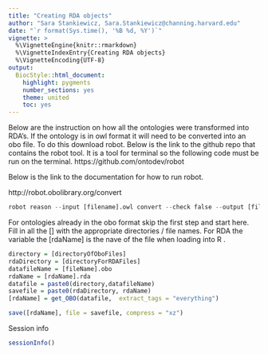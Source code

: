 ```yaml
---
title: "Creating RDA objects"
author: "Sara Stankiewicz, Sara.Stankiewicz@channing.harvard.edu"
date: "`r format(Sys.time(), '%B %d, %Y')`"
vignette: >
  %\VignetteEngine{knitr::rmarkdown}
  %\VignetteIndexEntry{Creating RDA objects}
  %\VignetteEncoding{UTF-8}
output:
  BiocStyle::html_document:
    highlight: pygments
    number_sections: yes
    theme: united
    toc: yes
---
```



Below are the instruction on how all the ontologies were transformed into RDA's. If the ontology is in owl format it will need to be converted into an obo file. To do this download robot. Below is the link to the github repo that contains the robot tool. It is a tool for terminal so the following code must be run on the terminal. 
https://github.com/ontodev/robot

Below is the link to the documentation for how to run robot.

http://robot.obolibrary.org/convert

```r
robot reason --input [filename].owl convert --check false --output [filename].obo
```


For ontologies already in the obo format skip the first step and start here. Fill in all the [] with the appropriate directories / file names. For RDA the variable the [rdaName] is the nave of the file when loading into R .


```r
directory = [directoryOfOboFiles]
rdaDirectory = [directoryForRDAFiles]
datafileName = [fileName].obo
rdaName = [rdaName].rda
datafile = paste0(directory,datafileName)
savefile = paste0(rdaDirectory, rdaName)
[rdaName] = get_OBO(datafile,  extract_tags = "everything")

save([rdaName], file = savefile, compress = "xz")
```


Session info
```r
sessionInfo()
```


